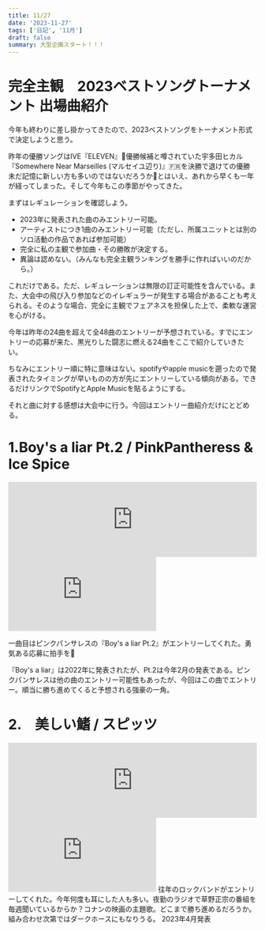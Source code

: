 ```yaml
---
title: 11/27
date: '2023-11-27'
tags: ['日記', '11月']
draft: false
summary: 大型企画スタート！！！
---
```


# 完全主観　2023ベストソングトーナメント 出場曲紹介
今年も終わりに差し掛かってきたので、2023ベストソングをトーナメント形式で決定しようと思う。

昨年の優勝ソングはIVE『ELEVEN』👸優勝候補と噂されていた宇多田ヒカル『Somewhere Near Marseilles (マルセイユ辺り)』🇫🇷を決勝で退けての優勝未だ記憶に新しい方も多いのではないだろうか🤔とはいえ、あれから早くも一年が経ってしまった。そして今年もこの季節がやってきた。

まずはレギュレーションを確認しよう。
- 2023年に発表された曲のみエントリー可能。
-  アーティストにつき1曲のみエントリー可能（ただし、所属ユニットとは別のソロ活動の作品であれば参加可能）
- 完全に私の主観で参加曲・その勝敗が決定する。
- 異論は認めない。（みんなも完全主観ランキングを勝手に作ればいいのだから。）

これだけである。ただ、レギュレーションは無限の訂正可能性を含んでいる。また、大会中の飛び入り参加などのイレギュラーが発生する場合があることも考えられる。そのような場合、完全に主観でフェアネスを担保した上で、柔軟な運営を心がける。

今年は昨年の24曲を超えて全48曲のエントリーが予想されている。すでにエントリーの応募が来た、黒光りした闘志に燃える24曲をここで紹介していきたい。

ちなみにエントリー順に特に意味はない。spotifyやapple musicを遡ったので発表されたタイミングが早いものの方が先にエントリーしている傾向がある。できるだけリンクでSpotifyとApple Musicを貼るようにする。

それと曲に対する感想は大会中に行う。今回はエントリー曲紹介だけにとどめる。

# 1.Boy's a liar Pt.2 / PinkPantheress & Ice Spice
<iframe src="https://open.spotify.com/embed/track/6AQbmUe0Qwf5PZnt4HmTXv?utm_source=generator&theme=0" width="100%" height="152" frameBorder="0" allowfullscreen="" allow="autoplay; clipboard-write; encrypted-media; fullscreen; picture-in-picture" loading="lazy"></iframe>
<iframe frameborder="0" height="150" src="https://embed.music.apple.com/jp/album/boys-a-liar-pt-2/1664929598?i=1664929603"></iframe>

一曲目はピンクパンサレスの『Boy's a liar Pt.2』がエントリーしてくれた。勇気ある応募に拍手を👏

『Boy's a liar』は2022年に発表されたが、Pt.2は今年2月の発表である。ピンクパンサレスは他の曲のエントリー可能性もあったが、今回はこの曲でエントリー。順当に勝ち進めてくると予想される強豪の一角。

# 2.　美しい鰭 / スピッツ
<iframe src="https://open.spotify.com/embed/track/3RauRsiIxUOQTS8h9sVWcP?utm_source=generator" width="100%" height="152" frameBorder="0" allowfullscreen="" allow="autoplay; clipboard-write; encrypted-media; fullscreen; picture-in-picture" loading="lazy"></iframe>
<iframe frameborder="0" height="150" src="https://embed.music.apple.com/jp/album/%E7%BE%8E%E3%81%97%E3%81%84%E9%B0%AD/1680093743?i=1680093755"></iframe>
往年のロックバンドがエントリーしてくれた。今年何度も耳にした人も多い。夜勤のラジオで草野正宗の番組を毎週聞いているからか？コナンの映画の主題歌。どこまで勝ち進めるだろうか。組み合わせ次第ではダークホースにもなりうる。
2023年4月発表

